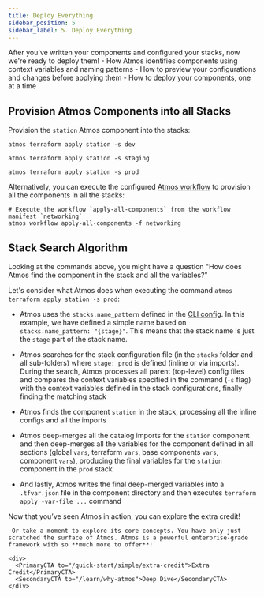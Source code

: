 ```yaml
---
title: Deploy Everything
sidebar_position: 5
sidebar_label: 5. Deploy Everything
---
```


<Intro>
After you've written your components and configured your stacks, now we're ready to deploy them!
</Intro>

<KeyPoints>
- How Atmos identifies components using context variables and naming patterns
- How to preview your configurations and changes before applying them
- How to deploy your components, one at a time
</KeyPoints>

## Provision Atmos Components into all Stacks

Provision the `station` Atmos component into the stacks:

```shell
atmos terraform apply station -s dev

atmos terraform apply station -s staging

atmos terraform apply station -s prod
```

Alternatively, you can execute the configured [Atmos workflow](/quick-start/advanced/create-workflows) to provision all the components in all the stacks:

```shell
# Execute the workflow `apply-all-components` from the workflow manifest `networking`
atmos workflow apply-all-components -f networking
```

## Stack Search Algorithm

Looking at the commands above, you might have a question "How does Atmos find the component in the stack and all the variables?"

Let's consider what Atmos does when executing the command `atmos terraform apply station -s prod`:

- Atmos uses the `stacks.name_pattern` defined in the [CLI config](/quick-start/advanced/configure-cli). In this example, we have defined a simple name based on `stacks.name_pattern: "{stage}"`. This means that the stack name is just the `stage` part of the stack name.

- Atmos searches for the stack configuration file (in the `stacks` folder and all sub-folders) where `stage: prod` is defined (inline or via imports). During the search, Atmos processes all parent (top-level) config files and compares the context variables specified in the command (`-s` flag) with the context variables defined in the stack configurations, finally finding the matching stack

- Atmos finds the component `station` in the stack, processing all the inline configs and all the imports

- Atmos deep-merges all the catalog imports for the `station` component and then deep-merges all the variables for the component defined in all sections (global `vars`, terraform `vars`, base components `vars`, component `vars`), producing the final variables for the `station` component in the `prod` stack

- And lastly, Atmos writes the final deep-merged variables into a `.tfvar.json` file in the component directory and then
  executes `terraform apply -var-file ...` command

<ActionCard title="Ready to take the next step?">
     Now that you’ve seen Atmos in action, you can explore the extra credit!

     Or take a moment to explore its core concepts. You have only just scratched the surface of Atmos. Atmos is a powerful enterprise-grade framework with so **much more to offer**!

    <div>
      <PrimaryCTA to="/quick-start/simple/extra-credit">Extra Credit</PrimaryCTA>
      <SecondaryCTA to="/learn/why-atmos">Deep Dive</SecondaryCTA>
    </div>
</ActionCard>
